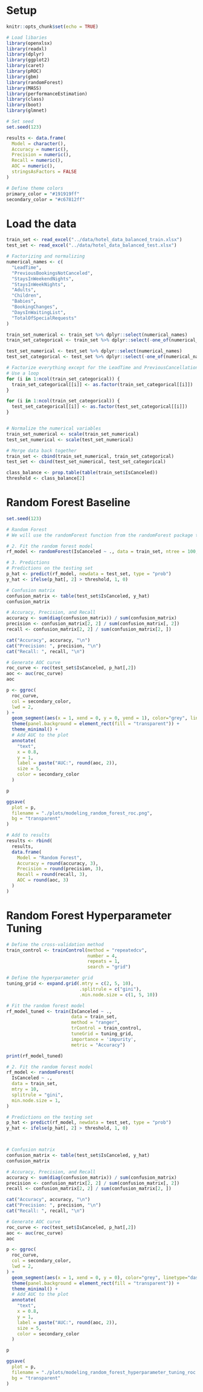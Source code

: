 
# Setup
```r
knitr::opts_chunk$set(echo = TRUE)

# Load libaries
library(openxlsx)
library(readxl)
library(dplyr)
library(ggplot2)
library(caret)
library(pROC)
library(gbm)
library(randomForest)
library(MASS)
library(performanceEstimation)
library(class)
library(boot)
library(glmnet)

# Set seed
set.seed(123)

results <- data.frame(
  Model = character(),
  Accuracy = numeric(),
  Precision = numeric(),
  Recall = numeric(),
  AOC = numeric(),
  stringsAsFactors = FALSE
)

# Define theme colors
primary_color = "#191919ff"
secondary_color = "#c67812ff"
```

# Load the data
```r
train_set <- read_excel("../data/hotel_data_balanced_train.xlsx")
test_set <- read_excel("../data/hotel_data_balanced_test.xlsx")

# Factorizing and normalizing
numerical_names <- c(
  "LeadTime", 
  "PreviousBookingsNotCanceled", 
  "StaysInWeekendNights", 
  "StaysInWeekNights", 
  "Adults", 
  "Children", 
  "Babies", 
  "BookingChanges", 
  "DaysInWaitingList",
  "TotalOfSpecialRequests"
)

train_set_numerical <- train_set %>% dplyr::select(numerical_names)
train_set_categorical <- train_set %>% dplyr::select(-one_of(numerical_names))

test_set_numerical <- test_set %>% dplyr::select(numerical_names)
test_set_categorical <- test_set %>% dplyr::select(-one_of(numerical_names))

# Factorize everything except for the LeadTime and PreviousCancellations variables
# Use a loop
for (i in 1:ncol(train_set_categorical)) {
  train_set_categorical[[i]] <- as.factor(train_set_categorical[[i]])
}

for (i in 1:ncol(train_set_categorical)) {
  test_set_categorical[[i]] <- as.factor(test_set_categorical[[i]])
}


# Normalize the numerical variables
train_set_numerical <- scale(train_set_numerical)
test_set_numerical <- scale(test_set_numerical)

# Merge data back together
train_set <- cbind(train_set_numerical, train_set_categorical)
test_set <- cbind(test_set_numerical, test_set_categorical)

class_balance <- prop.table(table(train_set$IsCanceled))
threshold <- class_balance[2]
```

# Random Forest Baseline
```r

set.seed(123)

# Random Forest
# We will use the randomForest function from the randomForest package to perform random forest classification

# 2. Fit the random forest model
rf_model <- randomForest(IsCanceled ~ ., data = train_set, ntree = 100, importance = TRUE)

# 3. Predictions
# Predictions on the testing set
p_hat <- predict(rf_model, newdata = test_set, type = "prob")
y_hat <- ifelse(p_hat[, 2] > threshold, 1, 0)

# Confusion matrix
confusion_matrix <- table(test_set$IsCanceled, y_hat)
confusion_matrix

# Accuracy, Precision, and Recall
accuracy <- sum(diag(confusion_matrix)) / sum(confusion_matrix)
precision <- confusion_matrix[2, 2] / sum(confusion_matrix[, 2])
recall <- confusion_matrix[2, 2] / sum(confusion_matrix[2, ])

cat("Accuracy", accuracy, "\n")
cat("Precision: ", precision, "\n")
cat("Recall: ", recall, "\n")

# Generate AOC curve
roc_curve <- roc(test_set$IsCanceled, p_hat[,2])
aoc <- auc(roc_curve)
aoc

p <- ggroc(
  roc_curve, 
  col = secondary_color,
  lwd = 2,
) +
  geom_segment(aes(x = 1, xend = 0, y = 0, yend = 1), color="grey", linetype="dashed") +
  theme(panel.background = element_rect(fill = "transparent")) +
  theme_minimal() +
  # Add AUC to the plot
  annotate(
    "text",
    x = 0.8,
    y = 1,
    label = paste("AUC:", round(aoc, 2)),
    size = 5,
    color = secondary_color
  )

p

ggsave(
  plot = p,
  filename = "./plots/modeling_random_forest_roc.png",
  bg = "transparent"
)

# Add to results
results <- rbind(
  results,
  data.frame(
    Model = "Random Forest",
    Accuracy = round(accuracy, 3),
    Precision = round(precision, 3),
    Recall = round(recall, 3),
    AOC = round(aoc, 3)
  )
)
```

# Random Forest Hyperparameter Tuning
```r

# Define the cross-validation method
train_control <- trainControl(method = "repeatedcv",
                              number = 4,
                              repeats = 1,
                              search = "grid")

# Define the hyperparameter grid
tuning_grid <- expand.grid(.mtry = c(2, 5, 10),
                           .splitrule = c("gini"),
                           .min.node.size = c(1, 5, 10))

# Fit the random forest model
rf_model_tuned <- train(IsCanceled ~ .,
                        data = train_set,
                        method = "ranger",
                        trControl = train_control,
                        tuneGrid = tuning_grid,
                        importance = 'impurity',
                        metric = "Accuracy")

print(rf_model_tuned)

# 2. Fit the random forest model
rf_model <- randomForest(
  IsCanceled ~ ., 
  data = train_set, 
  mtry = 10,
  splitrule = "gini",
  min.node.size = 1,
)

# Predictions on the testing set
p_hat <- predict(rf_model, newdata = test_set, type = "prob")
y_hat <- ifelse(p_hat[, 2] > threshold, 1, 0)



# Confusion matrix
confusion_matrix <- table(test_set$IsCanceled, y_hat)
confusion_matrix

# Accuracy, Precision, and Recall
accuracy <- sum(diag(confusion_matrix)) / sum(confusion_matrix)
precision <- confusion_matrix[2, 2] / sum(confusion_matrix[, 2])
recall <- confusion_matrix[2, 2] / sum(confusion_matrix[2, ])

cat("Accuracy", accuracy, "\n")
cat("Precision: ", precision, "\n")
cat("Recall: ", recall, "\n")

# Generate AOC curve
roc_curve <- roc(test_set$IsCanceled, p_hat[,2])
aoc <- auc(roc_curve)
aoc

p <- ggroc(
  roc_curve, 
  col = secondary_color,
  lwd = 2,
) +
  geom_segment(aes(x = 1, xend = 0, y = 0), color="grey", linetype="dashed") +
  theme(panel.background = element_rect(fill = "transparent")) +
  theme_minimal() +
  # Add AUC to the plot
  annotate(
    "text",
    x = 0.8,
    y = 1,
    label = paste("AUC:", round(aoc, 2)),
    size = 5,
    color = secondary_color
  )

p

ggsave(
  plot = p,
  filename = "./plots/modeling_random_forest_hyperparameter_tuning_roc.png",
  bg = "transparent"
)
```
